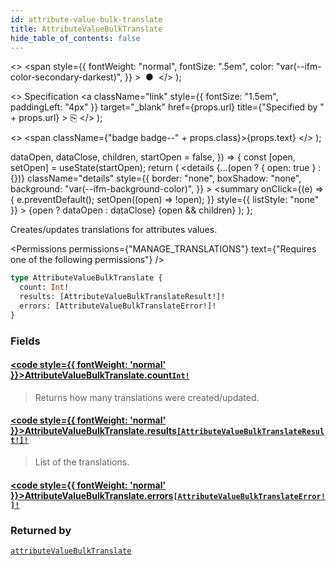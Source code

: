 ```yaml
---
id: attribute-value-bulk-translate
title: AttributeValueBulkTranslate
hide_table_of_contents: false
---
```


  <>
    <span
      style={{
        fontWeight: "normal",
        fontSize: ".5em",
        color: "var(--ifm-color-secondary-darkest)",
      }}
    >
      &nbsp;●&nbsp;
    </span>
  </>
);

  <>
    Specification
    <a
      className="link"
      style={{ fontSize: "1.5em", paddingLeft: "4px" }}
      target="\_blank"
      href={props.url}
      title={"Specified by " + props.url}
    >
      ⎘
    </a>
  </>
);

  <>
    <span className={"badge badge--" + props.class}>{props.text}</span>
  </>
);


  dataOpen,
  dataClose,
  children,
  startOpen = false,
}) => {
  const [open, setOpen] = useState(startOpen);
  return (
    <details
      {...(open ? { open: true } : {})}
      className="details"
      style={{
        border: "none",
        boxShadow: "none",
        background: "var(--ifm-background-color)",
      }}
    >
      <summary
        onClick={(e) => {
          e.preventDefault();
          setOpen((open) => !open);
        }}
        style={{ listStyle: "none" }}
      >
        {open ? dataOpen : dataClose}
      </summary>
      {open && children}
    </details>
  );
};

Creates/updates translations for attributes values.

<Badge text="Added in Saleor 3.14" class="secondary margin-bottom--sm" />

<FeaturePreview />

<Permissions
  permissions={"MANAGE_TRANSLATIONS"}
  text={"Requires one of the following permissions"}
/>

```graphql
type AttributeValueBulkTranslate {
  count: Int!
  results: [AttributeValueBulkTranslateResult!]!
  errors: [AttributeValueBulkTranslateError!]!
}
```

### Fields

#### [<code style={{ fontWeight: 'normal' }}>AttributeValueBulkTranslate.<b>count</b></code>](#)<Bullet />[`Int!`](../../../api-reference/miscellaneous/scalars/int) <Badge class="secondary" text="non-null"/> <Badge class="secondary" text="scalar"/>

> Returns how many translations were created/updated.

#### [<code style={{ fontWeight: 'normal' }}>AttributeValueBulkTranslate.<b>results</b></code>](#)<Bullet />[`[AttributeValueBulkTranslateResult!]!`](../../../api-reference/attributes/objects/attribute-value-bulk-translate-result) <Badge class="secondary" text="non-null"/> <Badge class="secondary" text="object"/>

> List of the translations.

#### [<code style={{ fontWeight: 'normal' }}>AttributeValueBulkTranslate.<b>errors</b></code>](#)<Bullet />[`[AttributeValueBulkTranslateError!]!`](../../../api-reference/miscellaneous/objects/attribute-value-bulk-translate-error) <Badge class="secondary" text="non-null"/> <Badge class="secondary" text="object"/>

>

### Returned by

[`attributeValueBulkTranslate`](../../../api-reference/attributes/mutations/attribute-value-bulk-translate) <Badge class="secondary" text="mutation"/>


